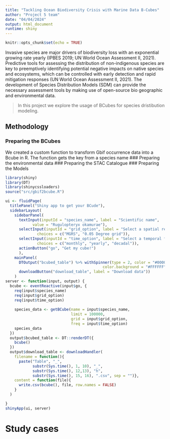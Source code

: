 ```yaml
---
title: "Tackling Ocean Biodiversity Crisis with Marine Data B-Cubes"
author: "Project 5 team"
date: "04/04/2024"
output: html_document
runtime: shiny
---
```


```r
knitr::opts_chunk$set(echo = TRUE)
```

Invasive species are major drivers of biodiversity loss with an exponential growing rate yearly (IPBES 2019; UN World Ocean Assessment II, 2021). Predictive tools for assessing the distribution of non-indigenous species are key to preemptively identifying potential negative impacts on native species and ecosystems, which can be controlled with early detection and rapid mitigation responses (UN World Ocean Assessment II, 2021). The development of Species Distribution Models (SDM) can provide the necessary assessment tools by making use of open-source bio geographic and environmental data.

> In this project we explore the usage of BCubes for species dristibution modeling.

## Methodology
### Preparing the BCubes
We created a custom function to transform Gbif occurrence data into a Bcube in R. The function gets the key from a species name
### Preparing the environmental data
### Preparing the STAC Catalogue
### Preparing the Models


``` r
library(shiny)
library(DT)
library(shinycssloaders)
source("src/gbif2bcube.R")
```
```r
ui <- fluidPage(
  titlePanel("Shiny app to get your BCude"),
  sidebarLayout(
    sidebarPanel(
      textInput(inputId = "species_name", label = "Scientific name", 
            value = "Rugulopteryx okamurae"),
      selectInput(inputId = "grid_option", label = "Select a spatial reference grid",
              choices = c("MGRS", "0.05 Degree grid")),
      selectInput(inputId = "time_option", label = "Select a temporal frequency",
              choices = c("monthly", "yearly", "decadal")),
      actionButton("go", "Get my cube!")
      ),
    mainPanel(
      DTOutput("bcubed_table") %>% withSpinner(type = 2, color = "#0000FF",
                                           color.background = "#FFFFFF"),
      downloadButton("download_table", label = "Download data"))
    )
server <- function(input, output) {
  bcube <- eventReactive(input$go, {
    req(input$species_name)
    req(input$grid_option)
    req(input$time_option)
    
    species_data <- getBCube(name = input$species_name, 
                             limit = 100000,
                             grid = input$grid_option,
                             freq = input$time_option)
    species_data
  })
  output$bcubed_table <- DT::renderDT({
    bcube()
  })
  output$download_table <- downloadHandler(
    filename = function(){
      paste("Table", "_", 
            substr(Sys.time(), 1, 10), "_", 
            substr(Sys.time(), 12,13), "h", 
            substr(Sys.time(), 15, 16), ".csv", sep = "")},
    content = function(file){
      write.csv(bcube(), file, row.names = FALSE)
    }
  )

}
shinyApp(ui, server)
```

# Study cases






